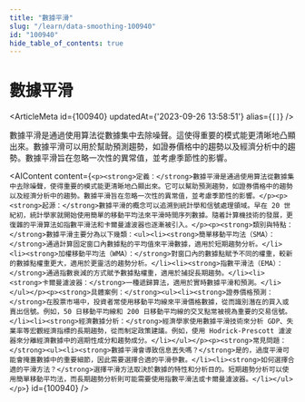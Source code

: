 ```yaml
---
title: "數據平滑"
slug: "/learn/data-smoothing-100940"
id: "100940"
hide_table_of_contents: true
---
```



# 數據平滑

<ArticleMeta id={100940} updatedAt={'2023-09-26 13:58:51'} alias={`[]`} />
<div className='border-solid border-b border-t-0 my-4 border-[var(--ifm-color-gray-300)]' />

數據平滑是通過使用算法從數據集中去除噪聲。這使得重要的模式能更清晰地凸顯出來。數據平滑可以用於幫助預測趨勢，如證券價格中的趨勢以及經濟分析中的趨勢。數據平滑旨在忽略一次性的異常值，並考慮季節性的影響。

<AIContent content={`<p><strong>定義：</strong>數據平滑是通過使用算法從數據集中去除噪聲，使得重要的模式能更清晰地凸顯出來。它可以幫助預測趨勢，如證券價格中的趨勢以及經濟分析中的趨勢。數據平滑旨在忽略一次性的異常值，並考慮季節性的影響。</p><p><strong>起源：</strong>數據平滑的概念可以追溯到統計學和信號處理領域。早在 20 世紀初，統計學家就開始使用簡單的移動平均法來平滑時間序列數據。隨着計算機技術的發展，更復雜的平滑算法如指數平滑法和卡爾曼濾波器也逐漸被引入。</p><p><strong>類別與特點：</strong>數據平滑主要分為以下幾類：<ul><li><strong>簡單移動平均法（SMA）：</strong>通過計算固定窗口內數據點的平均值來平滑數據，適用於短期趨勢分析。</li><li><strong>加權移動平均法（WMA）：</strong>對窗口內的數據點賦予不同的權重，較新的數據點權重更大，適用於更靈活的趨勢分析。</li><li><strong>指數平滑法（EMA）：</strong>通過指數衰減的方式賦予數據點權重，適用於捕捉長期趨勢。</li><li><strong>卡爾曼濾波器：</strong>一種遞歸算法，適用於實時數據平滑和預測。</li></ul></p><p><strong>具體案例：</strong><ul><li><strong>證券價格預測：</strong>在股票市場中，投資者常使用移動平均線來平滑價格數據，從而識別潛在的買入或賣出信號。例如，50 日移動平均線和 200 日移動平均線的交叉點常被視為重要的交易信號。</li><li><strong>經濟數據分析：</strong>經濟學家使用數據平滑技術來分析 GDP、失業率等宏觀經濟指標的長期趨勢，從而制定政策建議。例如，使用 Hodrick-Prescott 濾波器來分離經濟數據中的週期性成分和趨勢成分。</li></ul></p><p><strong>常見問題：</strong><ul><li><strong>數據平滑會導致信息丟失嗎？</strong>是的，過度平滑可能會掩蓋數據中的重要細節，因此需要選擇合適的平滑參數。</li><li><strong>如何選擇合適的平滑方法？</strong>選擇平滑方法取決於數據的特性和分析目的。短期趨勢分析可以使用簡單移動平均法，而長期趨勢分析則可能需要使用指數平滑法或卡爾曼濾波器。</li></ul></p>`} id={100940} />
